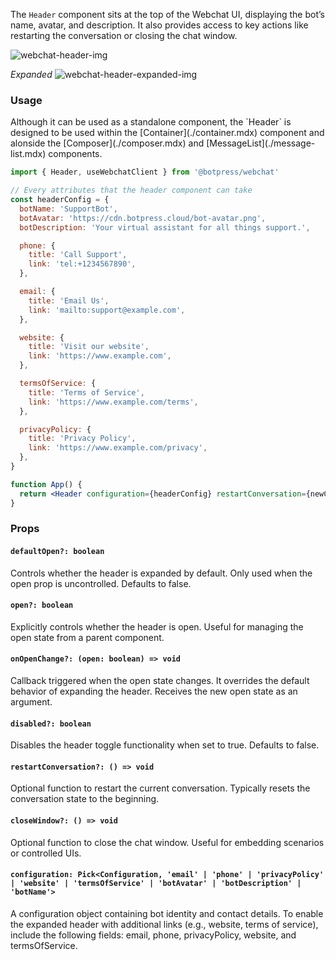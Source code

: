 The `Header` component sits at the top of the Webchat UI, displaying the bot’s name, avatar, and description.
It also provides access to key actions like restarting the conversation or closing the chat window.

![webchat-header-img](../../assets/webchat-components_component-library_header.png)

_Expanded_
![webchat-header-expanded-img](../../assets/webchat-components_component-library_header-expanded.png)

### Usage

<Note>
  Although it can be used as a standalone component, the `Header` is designed to be used within the
  [Container](./container.mdx) component and alonside the [Composer](./composer.mdx) and
  [MessageList](./message-list.mdx) components.
</Note>

```jsx
import { Header, useWebchatClient } from '@botpress/webchat'

// Every attributes that the header component can take
const headerConfig = {
  botName: 'SupportBot',
  botAvatar: 'https://cdn.botpress.cloud/bot-avatar.png',
  botDescription: 'Your virtual assistant for all things support.',

  phone: {
    title: 'Call Support',
    link: 'tel:+1234567890',
  },

  email: {
    title: 'Email Us',
    link: 'mailto:support@example.com',
  },

  website: {
    title: 'Visit our website',
    link: 'https://www.example.com',
  },

  termsOfService: {
    title: 'Terms of Service',
    link: 'https://www.example.com/terms',
  },

  privacyPolicy: {
    title: 'Privacy Policy',
    link: 'https://www.example.com/privacy',
  },
}

function App() {
  return <Header configuration={headerConfig} restartConversation={newConversation} />
}
```

### Props

#### `defaultOpen?: boolean`

Controls whether the header is expanded by default. Only used when the open prop is uncontrolled. Defaults to false.

#### `open?: boolean`

Explicitly controls whether the header is open. Useful for managing the open state from a parent component.

#### `onOpenChange?: (open: boolean) => void`

Callback triggered when the open state changes. It overrides the default behavior of expanding the header. Receives the new open state as an argument.

#### `disabled?: boolean`

Disables the header toggle functionality when set to true. Defaults to false.

#### `restartConversation?: () => void`

Optional function to restart the current conversation. Typically resets the conversation state to the beginning.

#### `closeWindow?: () => void`

Optional function to close the chat window. Useful for embedding scenarios or controlled UIs.

#### `configuration: Pick<Configuration, 'email' | 'phone' | 'privacyPolicy' | 'website' | 'termsOfService' | 'botAvatar' | 'botDescription' | 'botName'>`

A configuration object containing bot identity and contact details.
To enable the expanded header with additional links (e.g., website, terms of service), include the following fields: email, phone, privacyPolicy, website, and termsOfService.
